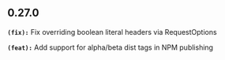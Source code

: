 ## 0.27.0
**`(fix):`** Fix overriding boolean literal headers via RequestOptions

**`(feat):`** Add support for alpha/beta dist tags in NPM publishing

